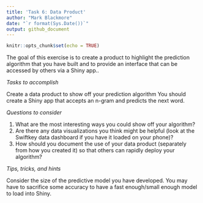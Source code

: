 ```yaml
---
title: 'Task 6: Data Product'
author: "Mark Blackmore" 
date: "`r format(Sys.Date())`"
output: github_document
---
```


```r
knitr::opts_chunk$set(echo = TRUE)
```

The goal of this exercise is to create a product to highlight the prediction algorithm that you have built and to provide an interface that can be accessed by others via a Shiny app..

_Tasks to accomplish_

Create a data product to show off your prediction algorithm You should create a Shiny app that accepts an n-gram and predicts the next word.  

_Questions to consider_

1. What are the most interesting ways you could show off your algorithm?
2. Are there any data visualizations you think might be helpful (look at the Swiftkey data dashboard if you have it loaded on your phone)?
3. How should you document the use of your data product (separately from how you created it) so that others can rapidly deploy your algorithm?

_Tips, tricks, and hints_

Consider the size of the predictive model you have developed. You may have to sacrifice some accuracy to have a fast enough/small enough model to load into Shiny.